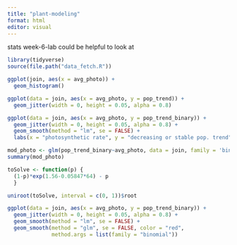 ```yaml
---
title: "plant-modeling"
format: html
editor: visual
---
```


stats week-6-lab could be helpful to look at

```r
library(tidyverse)
source(file.path("data_fetch.R"))
```


```r
ggplot(join, aes(x = avg_photo)) +
  geom_histogram()
```


```r
ggplot(data = join, aes(x = avg_photo, y = pop_trend)) + 
  geom_jitter(width = 0, height = 0.05, alpha = 0.8) 
```

```r
ggplot(data = join, aes(x = avg_photo, y = pop_trend_binary)) + 
  geom_jitter(width = 0, height = 0.05, alpha = 0.8) +
  geom_smooth(method = "lm", se = FALSE) +
  labs(x = "photosynthetic rate", y = "decreasing or stable pop. trend")
```


```r
mod_photo <- glm(pop_trend_binary~avg_photo, data = join, family = 'binomial') # binomial dist; prob of 1 and 0 over many trials
summary(mod_photo)
```


```r
toSolve <- function(p) {
  (1-p)*exp(1.56-0.05847*64) - p
  }

uniroot(toSolve, interval = c(0, 1))$root
```


```r
ggplot(data = join, aes(x = avg_photo, y = pop_trend_binary)) + 
  geom_jitter(width = 0, height = 0.05, alpha = 0.8) +
  geom_smooth(method = "lm", se = FALSE) +
  geom_smooth(method = "glm", se = FALSE, color = "red", 
              method.args = list(family = "binomial"))
```

```r

```

